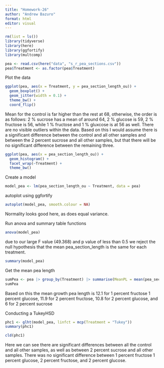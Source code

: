 ```yaml
---
title: "Homework-26"
author: "Andrew Bazuro"
format: html
editor: visual
---
```

```r
rm(list = ls())
library(tidyverse)
library(here)
library(ggfortify)
library(multcomp)
```

```r
pea <- read.csv(here("data", "s_r_pea_sections.csv"))
pea$Treatment <- as.factor(pea$Treatment)
```
Plot the data
```r
ggplot(pea, aes(x = Treatment, y = pea_section_length_ou)) +
  geom_boxplot() +
  geom_jitter(width = 0.1) +
  theme_bw() +
  coord_flip()
```
Mean for the control is far higher than the rest at 68, otherwise, the order is as follows: 2 % sucrose has a mean of around 64, 2 % glucose is 59, 2 % fructose is 56, while 1 % fructose and 1 % gluxcose is at 56 as well. There are no visible outliers within the data. Based on this I would assume there is a significant difference between the control and all other samples and between the 2 percent sucrose and all other samples, but that there will be no significant difference between the remaining three.

```r
ggplot(pea, aes(x = pea_section_length_ou)) +
  geom_histogram() +
  facet_wrap(~Treatment) +
  theme_bw()
```

Create a model
```r
model_pea <- lm(pea_section_length_ou ~ Treatment, data = pea)
```

autoplot using ggfortify

```r
autoplot(model_pea, smooth.colour = NA)
```
Normality looks good here, as does equal variance.

Run anova and summary table functions

```r
anova(model_pea)
```
due to our large F value (49.368) and p value of less than 0.5 we reject the null hypothesis that the mean pea_section_length is the same for each treatment.

```r
summary(model_pea)
```
Get the mean pea length
```r
sumPea <- pea |> group_by(Treatment) |> summarise(MeanPL = mean(pea_section_length_ou))
sumPea
```
Based on this the mean growth pea length is 12.1 for 1 percent fructose 1 percent glucose, 11.9 for 2 percent fructose, 10.8 for 2 percent glucose, and 6 for 2 percent sucrose

Conducting a TukeyHSD
```r
phc1 <- glht(model_pea, linfct = mcp(Treatment = "Tukey"))
summary(phc1)
```

```r
cld(phc1)
```

Here we can see there are significant differences between all the control and all other samples, as well as between 2 percent sucrose and all other samples. There was no significant difference between 1 percent fructose 1 percent glucose, 2 percent fructose, and 2 percent glucose.